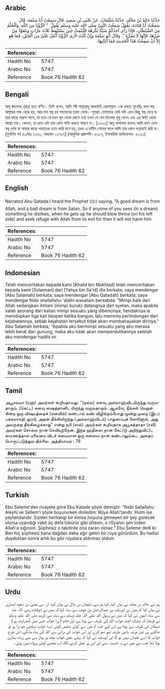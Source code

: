 ## Arabic


<div dir="rtl" lang="ar" style={{fontSize:'larger',backgroundColor:'#f8f9fa',padding:20}}>
حَدَّثَنَا خَالِدُ بْنُ مَخْلَدٍ، حَدَّثَنَا سُلَيْمَانُ، عَنْ يَحْيَى بْنِ سَعِيدٍ، قَالَ سَمِعْتُ أَبَا سَلَمَةَ، قَالَ سَمِعْتُ أَبَا قَتَادَةَ، يَقُولُ سَمِعْتُ النَّبِيَّ صلى الله عليه وسلم يَقُولُ ‏ "‏ الرُّؤْيَا مِنَ اللَّهِ، وَالْحُلْمُ مِنَ الشَّيْطَانِ، فَإِذَا رَأَى أَحَدُكُمْ شَيْئًا يَكْرَهُهُ فَلْيَنْفِثْ حِينَ يَسْتَيْقِظُ ثَلاَثَ مَرَّاتٍ وَيَتَعَوَّذْ مِنْ شَرِّهَا، فَإِنَّهَا لاَ تَضُرُّهُ ‏"‏‏.‏ وَقَالَ أَبُو سَلَمَةَ وَإِنْ كُنْتُ لأَرَى الرُّؤْيَا أَثْقَلَ عَلَىَّ مِنَ الْجَبَلِ، فَمَا هُوَ إِلاَّ أَنْ سَمِعْتُ هَذَا الْحَدِيثَ فَمَا أُبَالِيهَا‏.‏
</div>
<div style={{backgroundColor:'#f8f9fa',padding:20, marginBottom: 10}}><table> <thead> <tr> <th>References:</th> <th></th> </tr> </thead> <tbody><tr><td>Hadith No</td><td>5747</td></tr><tr><td>Arabic No</td><td>5747</td></tr><tr><td>Reference</td><td>Book 76 Hadith 62</td></tr></tbody></table></div>

## Bengali


<div dir="ltr" lang="bn" style={{fontSize:'larger',backgroundColor:'#f8f9fa',padding:20}}>
আবূ ক্বাতাদাহ (রাঃ) হতে বর্ণিত। তিনি বলেন, আমি নবী সাল্লাল্লাহু আলাইহি ওয়াসাল্লাম -কে বলতে শুনেছিঃ ভাল স্বপ্ন আল্লাহর পক্ষ থেকে হয়, আর মন্দ স্বপ্ন হয় শয়তানের তরফ থেকে। সুতরাং তোমাদের কেউ যদি এমন কিছু স্বপ্ন দেখে যা তার কাছে খারাপ লাগে, তা হলে সে যখন ঘুম থেকে জেগে ওঠে তখন সে যেন তিনবার থুথু ফেলে এবং এর ক্ষতি থেকে আশ্রয় চায়। কেননা, তা হলে এটা তার কোন ক্ষতি করতে পারবে না। [৩২৯২] আবূ সালামাহ বলেনঃ আমি যখন এমন স্বপ্ন দেখি যা আমার কাছে পাহাড়ের চেয়ে ভারি মনে হয়, তখন এ হাদীস শোনার ফলে আমি তার কোন পরোয়াই করি না। [মুসলিম পর্ব ৪২/হাঃ ২২৬১, আহমাদ ২২৭০৭] (আধুনিক প্রকাশনী- ৫৩২৭, ইসলামিক ফাউন্ডেশন- ৫২২৩)
</div>
<div style={{backgroundColor:'#f8f9fa',padding:20, marginBottom: 10}}><table> <thead> <tr> <th>References:</th> <th></th> </tr> </thead> <tbody><tr><td>Hadith No</td><td>5747</td></tr><tr><td>Arabic No</td><td>5747</td></tr><tr><td>Reference</td><td>Book 76 Hadith 62</td></tr></tbody></table></div>

## English


<div dir="ltr" lang="en" style={{fontSize:'larger',backgroundColor:'#f8f9fa',padding:20}}>
Narrated Abu Qatada:I heard the Prophet (ﷺ) saying, "A good dream is from Allah, and a bad dream is from Satan. So if anyone of you sees (in a dream) something he dislikes, when he gets up he should blow thrice (on his left side) and seek refuge with Allah from its evil for then it will not harm him
</div>
<div style={{backgroundColor:'#f8f9fa',padding:20, marginBottom: 10}}><table> <thead> <tr> <th>References:</th> <th></th> </tr> </thead> <tbody><tr><td>Hadith No</td><td>5747</td></tr><tr><td>Arabic No</td><td>5747</td></tr><tr><td>Reference</td><td>Book 76 Hadith 62</td></tr></tbody></table></div>

## Indonesian


<div dir="ltr" lang="id" style={{fontSize:'larger',backgroundColor:'#f8f9fa',padding:20}}>
Telah menceritakan kepada kami [Khalid bin Makhlad] telah menceritakan kepada kami [Sulaiman] dari [Yahya bin Sa'id] dia berkata; saya mendengar [Abu Salamah] berkata; saya mendengar [Abu Qatadah] berkata; saya mendengar Nabi shallallahu 'alaihi wasallam bersabda: "Mimpi baik dari Allah sedangkan ihtilam (mimpi buruk) datangnya dari syetan, maka apabila salah seorang dari kalian mimpi sesuatu yang dibencinya, hendaknya ia menidupkan tiga kali tiaupan ketika bangun, lalu meminta perlindungan dari kejahatannya, sebab kejahatan tersebut tidak akan membahayakan dirinya." Abu Salamah berkata; "Apabila aku bermimpi sesuatu yang aku merasa lebih berat dari gunung, maka aku tidak akan memperdulikannya setelah aku mendengar hadits ini
</div>
<div style={{backgroundColor:'#f8f9fa',padding:20, marginBottom: 10}}><table> <thead> <tr> <th>References:</th> <th></th> </tr> </thead> <tbody><tr><td>Hadith No</td><td>5747</td></tr><tr><td>Arabic No</td><td>5747</td></tr><tr><td>Reference</td><td>Book 76 Hadith 62</td></tr></tbody></table></div>

## Tamil


<div dir="ltr" lang="ta" style={{fontSize:'larger',backgroundColor:'#f8f9fa',padding:20}}>
அபூசலமா (ரஹ்) அவர்கள் கூறியதாவது: ‘‘(நல்ல) கனவு அல்லாஹ்விடமிருந்து வருவதாகும். (கெட்ட) கனவு ஷைத்தானிட மிருந்து வருவதாகும். ஆகவே, நீங்கள் வெறுக்கின்ற ஒரு விஷயத்தைக் (கனவில்) கண்டால் கண் விழிக்கும்போது மூன்று முறை (இடப் பக்கமாகத்) துப்பி, அதன் தீங்கிலிருந்து (அல்லாஹ்விடம்) பாதுகாப்புக் கோரினால், அது அவருக்கு தீங்கிழைக்காது” என்று நபி (ஸல்) அவர்கள் கூறியதாக அபூகத்தாதா (ரலி) அவர்கள் சொல்ல நான் செவியுற்றேன். இந்த ஹதீஸை நான் கேட்(டு அறிந்துவிட்)ட காரணத்தால் மலையை விடச் சுமையான ஒரு கனவை நான் கண்டாலும்கூட அதைப் பொருட்படுத்துவ தில்லை. அத்தியாயம் : 76
</div>
<div style={{backgroundColor:'#f8f9fa',padding:20, marginBottom: 10}}><table> <thead> <tr> <th>References:</th> <th></th> </tr> </thead> <tbody><tr><td>Hadith No</td><td>5747</td></tr><tr><td>Arabic No</td><td>5747</td></tr><tr><td>Reference</td><td>Book 76 Hadith 62</td></tr></tbody></table></div>

## Turkish


<div dir="ltr" lang="tr" style={{fontSize:'larger',backgroundColor:'#f8f9fa',padding:20}}>
Ebu Seleme'den rivayete göre Ebu Katade şöyle demiştir: "Nebi Sallallahu Aleyhi ve Sellem'i şöyle buyururken dinledim: Rüya Allah'tandır. Hulm ise şeytandandır. Sizden herhangi bir kimse hoşuna gitmeyen bir şey görecek olursa uyandığı vakit üç defa tükürür gibi üflesin, o rGyanın şen'inden Allah'a sığınsın. Şüphesiz o takdirde ona zararı olmaz." Ebu Seleme dedi ki: Ben hiç şüphesiz bana dağdan daha ağır gelen bir rüya görürdüm. Bu hadisi duyduktan sonra artık bu gibi rüyalara aldırmaz oldum
</div>
<div style={{backgroundColor:'#f8f9fa',padding:20, marginBottom: 10}}><table> <thead> <tr> <th>References:</th> <th></th> </tr> </thead> <tbody><tr><td>Hadith No</td><td>5747</td></tr><tr><td>Arabic No</td><td>5747</td></tr><tr><td>Reference</td><td>Book 76 Hadith 62</td></tr></tbody></table></div>

## Urdu


<div dir="rtl" lang="ur" style={{fontSize:'larger',backgroundColor:'#f8f9fa',padding:20}}>
ہم سے خالد بن مخلد نے بیان کیا، کہا ہم سے سلیمان بن بلال نے بیان کیا، ان سے یحییٰ بن سعید انصاری نے بیان کیا کہ میں نے ابوسلمہ بن عبدالرحمٰن بن عوف سے سنا، کہا کہ میں نے ابوقتادہ رضی اللہ عنہ سے سنا، انہوں نے کہا کہ میں نے رسول اللہ صلی اللہ علیہ وسلم سے سنا، نبی کریم صلی اللہ علیہ وسلم نے فرمایا کہ بیشک اچھا خواب اللہ کی طرف سے ہوتا ہے، اور حلم ( برا خواب جس میں گھبراہٹ ہو ) شیطان کی طرف سے ہوتا ہے اس لیے جب تم میں سے کوئی شخص کوئی ایسا خواب دیکھے جو برا ہو تو جاگتے ہی تین مرتبہ بائیں طرف تھو تھو کرے اور اس خواب کی برائی سے اللہ کی پناہ مانگے، اس طرح خواب کا اسے نقصان نہیں ہو گا اور ابوسلمہ نے کہا کہ پہلے بعض خواب مجھ پر پہاڑ سے بھی زیادہ بھاری ہوتا تھا جب سے میں نے یہ حدیث سنی اور اس پر عمل کرنے لگا، اب مجھے کوئی پرواہ نہیں ہوتی۔
</div>
<div style={{backgroundColor:'#f8f9fa',padding:20, marginBottom: 10}}><table> <thead> <tr> <th>References:</th> <th></th> </tr> </thead> <tbody><tr><td>Hadith No</td><td>5747</td></tr><tr><td>Arabic No</td><td>5747</td></tr><tr><td>Reference</td><td>Book 76 Hadith 62</td></tr></tbody></table></div>